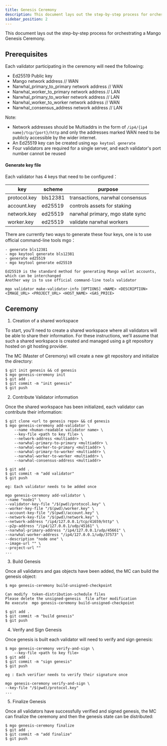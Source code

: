 ```yaml
---
title: Genesis Ceremony
description: This document lays out the step-by-step process for orchestrating a Mango Genesis Ceremony.
sidebar_position: 2
---
```


This document lays out the step-by-step process for orchestrating a Mango Genesis Ceremony.

## Prerequisites

Each validator participating in the ceremony will need the following:

- Ed25519 Public key
- Mango network address // WAN
- Narwhal_primary_to_primary network address // WAN
- Narwhal_worker_to_primary network address // LAN
- Narwhal_primary_to_worker network address // LAN
- Narwhal_worker_to_worker network address // WAN
- Narwhal_consensus_address network address // LAN

Note:

- Network addresses should be Multiaddrs in the form of `/ip4/{ip4 name}/tcp/{port}/http` and
  only the addresses marked WAN need to be publicly accessible by the wider internet.
- An Ed25519 key can be created using `mgo keytool generate`
- Four validators are required for a single server, and each validator's port number cannot be reused

#### Generate key file

Each validator has 4 keys that need to be configured：

| key          | scheme   | purpose                         |
| ------------ | -------- | ------------------------------- |
| protocol.key | bls12381 | transactions, narwhal consensus |
| account.key  | ed25519  | controls assets for staking     |
| network.key  | ed25519  | narwhal primary, mgo state sync |
| worker.key   | ed25519  | validate narwhal workers        |

There are currently two ways to generate these four keys, one is to use official command-line tools mgo：

```
- generate bls12381
- mgo keytool generate bls12381
- generate ed25519
- mgo keytool generate ed25519

Ed25519 is the standard method for generating Mango wallet accounts, which can be interchanged
Another way is to use official command-line tools validator

mgo validator make-validator-info [OPTIONS] <NAME> <DESCRIPTION> <IMAGE_URL> <PROJECT_URL> <HOST_NAME> <GAS_PRICE>
```

## Ceremony

1. Creation of a shared workspace

To start, you'll need to create a shared workspace where all validators will be able to share their
information. For these instructions, we'll assume that such a shared workspace is created and managed
using a git repository hosted on git hosting provider.

The MC (Master of Ceremony) will create a new git repository and initialize the directory:

```
$ git init genesis && cd genesis
$ mgo genesis-ceremony init
$ git add .
$ git commit -m "init genesis"
$ git push
```

2. Contribute Validator information

Once the shared workspace has been initialized, each validator can contribute their information:

```
$ git clone <url to genesis repo> && cd genesis
$ mgo genesis-ceremony add-validator \
    --name <human-readable validator name> \
    --key-file <path to key file> \
    --network-address <multiaddr> \
    --narwhal-primary-to-primary <multiaddr> \
    --narwhal-worker-to-primary <multiaddr> \
    --narwhal-primary-to-worker <multiaddr> \
    --narwhal-worker-to-worker <multiaddr> \
    --narwhal-consensus-address <multiaddr>

$ git add .
$ git commit -m "add validator"
$ git push

eg: Each validator needs to be added once

mgo genesis-ceremony add-validator \
--name "node1" \
--validator-key-file "/$(pwd)/protocol.key" \
--worker-key-file "/$(pwd)/worker.key" \
--account-key-file "/$(pwd)/account.key" \
--network-key-file "/$(pwd)/network.key" \
--network-address "/ip4/127.0.0.1/tcp/41659/http" \
--p2p-address "/ip4/127.0.0.1/udp/45161" \
--narwhal-primary-address "/ip4/127.0.0.1/udp/45661" \
--narwhal-worker-address "/ip4/127.0.0.1/udp/37573" \
--description "node one" \
--image-url "" \
--project-url ""
...
```

3. Build Genesis

Once all validators and gas objects have been added, the MC can build the genesis object:

```
$ mgo genesis-ceremony build-unsigned-checkpoint

Can modify  token-distribution-schedule files
Please delete the unsigned-genesis  file after modification
Re execute  mgo genesis-ceremony build-unsigned-checkpoint

$ git add .
$ git commit -m "build genesis"
$ git push
```

4. Verify and Sign Genesis

Once genesis is built each validator will need to verify and sign genesis:

```
$ mgo genesis-ceremony verify-and-sign \
    --key-file <path to key file>
$ git add .
$ git commit -m "sign genesis"
$ git push

eg : Each verifier needs to verify their signature once

mgo genesis-ceremony verify-and-sign \
--key-file "/$(pwd)/protocol.key"
...
```

5. Finalize Genesis

Once all validators have successfully verified and signed genesis, the MC can finalize the ceremony
and then the genesis state can be distributed:

```
$ mgo genesis-ceremony finalize
$ git add .
$ git commit -m "add finalize"
$ git push
```